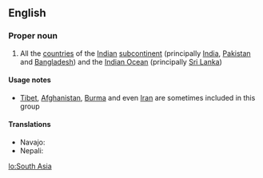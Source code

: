 ==English==

===Proper noun===
{{wikipedia}}
{{en-proper noun}}

# All the [[country|countries]] of the [[Indian]] [[subcontinent]] (principally [[India]], [[Pakistan]] and [[Bangladesh]]) and the [[Indian Ocean]] (principally [[Sri Lanka]])

====Usage notes====
*[[Tibet]], [[Afghanistan]], [[Burma]] and even [[Iran]] are sometimes included in this group

====Translations====
{{trans-top|South Asia}}
* Navajo: {{t|nv|Naakaii Dootłizhí Dabikéyah}}
* Nepali: {{t|ne|दक्षिण एशिया|n|tr=dakṣiṇa Eśiyā|sc=Deva}}
{{trans-bottom}}

[[lo:South Asia]]